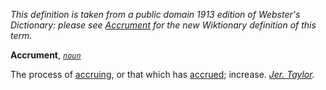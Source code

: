 ''This definition is taken from a public domain 1913 edition of Webster's Dictionary: please see [[Accrument]] for the new Wiktionary definition of this term.''

'''Accrument''', ''<code>[[noun (part of speech)|noun]]</code>''

The process of [[accruing]], or that which has [[accrued]]; increase. ''[[Jer. Taylor (source)|Jer. Taylor]].''